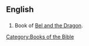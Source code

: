 ==English==

==={{abbreviation}}===
{{infl|en|abbreviation}}

# {{biblical}} Book of [[Bel and the Dragon]].

[[Category:Books of the Bible]]